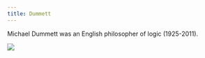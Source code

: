 ```yaml
---
title: Dummett
---
```


Michael Dummett was an English philosopher of logic (1925-2011).

![](/images/headshots/dummett.jpeg)
